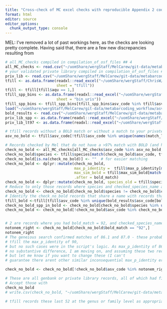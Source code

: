```yaml
---
title: "Cross-check of MC excel checks with reproducible Appendix 2 code"
format: html
editor: source
editor_options: 
  chunk_output_type: console
---
```


MEL: I've removed a lot of past workings here, as the checks are looking pretty complete.  Having said that, there are a few new discrepancies resulting from 

```r
# all_MC_checks compiled in compilation_of_osf_files ## 4
all_MC_checks <- read.csv("~/uomShare/wergStaff/MelCarew/git-data/metabarcoding_workflow/asv_source_files/all_mc_checks.csv")
# your validated private library compiled in compilation_of_osf_files ## 3
priv_lib <- read.csv("~/uomShare/wergStaff/MelCarew/git-data/metabarcoding_workflow/asv_source_files/priv_lib_validated.csv")
tfill <- as.data.frame(readxl::read_excel("~/uomShare/wergStaff/ChrisW/temp/asv_library_corrected.xlsx",
                       sheet = "tfill"))
tfill <- tfill[tfill$aqu == 1,]
tfill_spp_bins <- as.data.frame(readxl::read_excel("~/uomShare/wergStaff/ChrisW/temp/asv_library_corrected.xlsx",
                       sheet = "bin_uris"))
tfill_spp_bins <- tfill_spp_bins[tfill_spp_bins$asv_code %in% tfill$asv_code,]
load("~/uomShare/wergStaff/MelCarew/git-data/metabarcoding_workflow/asv_source_files/match_list_bin_uri_v5.rda")
bold_results <- read.csv("~/uomShare/wergStaff/MelCarew/git-data/metabarcoding_workflow/asv_source_files/match_bold_v5.csv")
priv_lib_spp <- as.data.frame(readxl::read_excel("~/uomShare/wergStaff/MelCarew/git-data/metabarcoding_workflow/asv_source_files/private_library_mc_validated.xlsx", sheet = "species"))
priv_lib_lt97 <- as.data.frame(readxl::read_excel("~/uomShare/wergStaff/MelCarew/git-data/metabarcoding_workflow/asv_source_files/private_library_mc_validated.xlsx", sheet = "higher_taxa"))

# tfill records without a BOLD match or without a match to your private library
asv_no_bold <- tfill$asv_code[!tfill$asv_code %in% unique(names(match_list_bin_uri))]  # length(asv_no_bold)  1307 asv_codes

# Records checked by Mel that do not have a >97% match with BOLD (and have been given different names by MC and CW)
check_no_bold <- all_MC_checks[all_MC_checks$asv_code %in% asv_no_bold,] #1170
check_no_bold$species <- tfill$species[match(check_no_bold$asv_code, tfill$asv_code)]
check_no_bold[is.na(check_no_bold)] <- ""  # for easier matching
check_no_bold <- dplyr::mutate(check_no_bold, 
                               max_p_identity =  tfill$max_p_identity[match(check_no_bold$asv_code, tfill$asv_code)],
                               max_sim_bold = tfill$max_sim_bold[match(check_no_bold$asv_code, tfill$asv_code)],
                               .after = bold_match)
check_no_bold <- dplyr::mutate(check_no_bold, species_old = tfill$species_old[match(check_no_bold$asv_code,tfill$asv_code)], .before = bold_match)
# Reduce to only those records where species and checked_species_name are not equivalent
check_no_bold <- check_no_bold[check_no_bold$species != check_no_bold$checked_species_name,] # 54 records
# Identify the check_no_bold records that share a name with records that actually have a >=97% bold match
tfill_bold <-tfill[tfill$asv_code %in% unique(bold_results$asv_code[bold_results$similarity >= 97]),]  #17,273
check_no_bold_spp_in_bold <- check_no_bold[check_no_bold$species %in% unique(tfill_bold$species),]   # 0 
check_no_bold <- check_no_bold[!check_no_bold$asv_code %in% check_no_bold_spp_in_bold$asv_code,] # still 54


# 2 are records where you had bold_match = 92, and checked_species_name = Notonemouridae
notonem_right <- check_no_bold[check_no_bold$bold_match == "92",]
notonem_right
# The geneious search confirmed matches of 86.1 and 87.0 - these probably should have replaced 
# tfill the max_p_identity of 90, 
# but no such cases were in the script's logic. As max_p_identity of 86 or 90 makes
# no substantive difference, I am moving on, and assuming these two records are correct 
# but let me know if you want to change these (I can't 
# guarantee there arent other similar inconsequential max_p_identity errors in t_fill!)

check_no_bold <- check_no_bold[!check_no_bold$asv_code %in% notonem_right$asv_code,] # Down to 52

# These are all genbank or private library records, all of which had final check of matches with genbank and geneious.
# Accept those with 
check_no_bold 
# write.csv(check_no_bold, "~/uomShare/wergStaff/MelCarew/git-data/metabarcoding_workflow/asv_source_files/unmatched_priv_lib.csv", row.names = FALSE)

# tfill records these last 52 at the genus or family level as appropriate to their max_p_identity.

```
